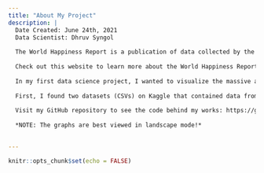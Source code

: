 ```yaml
---
title: "About My Project"
description: |
  Date Created: June 24th, 2021
  Data Scientist: Dhruv Syngol
  
  The World Happiness Report is a publication of data collected by the Gallup World Poll. Data collected consists of a variety of six different statistics, from GDP per capita to freedom to corruption. 
  
  Check out this website to learn more about the World Happiness Report: https://worldhappiness.report/
  
  In my first data science project, I wanted to visualize the massive amounts of data collected from the World Happiness Reports over the years in order to present the data in a user-friendly and understandable format. I used the programming language *R* to achieve my goals. 
  
  First, I found two datasets (CSVs) on Kaggle that contained data from the World Happiness Report 2021 as well as data from the World Happiness Report over past years. From that point, I began analyzing, cleaning, and forming creative and eye-catching graphics to illustrate facinating trends in the data. 
  
  Visit my GitHub repository to see the code behind my works: https://github.com/dsy5/World-Happiness-Data-Analysis-and-Visualizations.git
  
  *NOTE: The graphs are best viewed in landscape mode!*
  

---
```


```r
knitr::opts_chunk$set(echo = FALSE)
```

